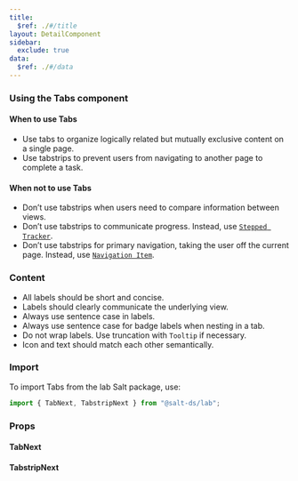```yaml
---
title:
  $ref: ./#/title
layout: DetailComponent
sidebar:
  exclude: true
data:
  $ref: ./#/data
---
```


### Using the Tabs component

#### When to use Tabs

- Use tabs to organize logically related but mutually exclusive content on a single page.
- Use tabstrips to prevent users from navigating to another page to complete a task.

#### When not to use Tabs

- Don’t use tabstrips when users need to compare information between views.
- Don’t use tabstrips to communicate progress. Instead, use [`Stepped Tracker`](/salt/components/stepped-tracker).
- Don’t use tabstrips for primary navigation, taking the user off the current page. Instead, use [`Navigation Item`](/salt/components/navigation-item).

### Content

- All labels should be short and concise.
- Labels should clearly communicate the underlying view.
- Always use sentence case in labels.
- Always use sentence case for badge labels when nesting in a tab.
- Do not wrap labels. Use truncation with `Tooltip` if necessary.
- Icon and text should match each other semantically.

### Import

To import Tabs from the lab Salt package, use:

```js
import { TabNext, TabstripNext } from "@salt-ds/lab";
```

### Props

#### TabNext

<PropsTable packageName="lab" componentName="TabNext" />

#### TabstripNext

<PropsTable packageName="lab" componentName="TabstripNext" />
